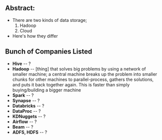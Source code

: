 ## Abstract:
- There are two kinds of data storage;
  1. Hadoop
  2. Cloud
- Here's how they differ


## Bunch of Companies Listed 
- **Hive** -- ?
- **Hadoop** -- [thing] that solves big problems by using a network of smaller machine; a central machine breaks up the problem into smaller chunks for other machines to parallel-process, gathers the solutions, and puts it back together again. This is faster than simply buying/building a bigger machine
- **Spark** -- ?
- **Synapse** -- ?
- **Databricks** -- ?
- **DataProc** -- ?
- **KDNuggets** -- ?
- **Airflow** -- ?
- **Beam** -- ?
- **ADFS, HDFS** -- ?
